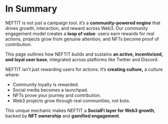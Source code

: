 # In Summary

NEFTIT is not just a campaign tool. it’s a **community-powered engine** that drives growth, interaction, and reward across Web3. Our community engagement model creates a **loop of value**: users earn rewards for real actions, projects grow from genuine attention, and NFTs become proof of contribution.

This page outlines how NEFTIT builds and sustains **an active, incentivized, and loyal user base**, integrated across platforms like Twitter and Discord.



NEFTIT isn’t just rewarding users for actions. It’s **creating culture,** a culture where:

* Community loyalty is rewarded.
* Social media becomes a launchpad.
* NFTs prove your journey and contribution.
* Web3 projects grow through real communities, not bots.

This unique mechanic makes NEFTIT a **SocialFi layer for Web3 growth**, backed by **NFT ownership** and **gamified engagement**.

